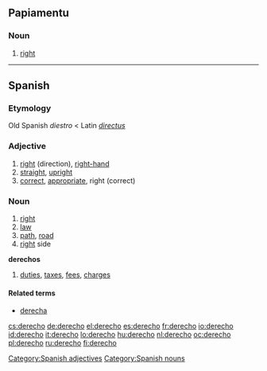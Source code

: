 ==Papiamentu==

===Noun===
{{infl|pap|noun}}

# [[right]]

----

==Spanish==

===Etymology===
Old Spanish ''diestro'' < Latin ''[[directus]]''

===Adjective===
{{es-adj|f=derecha}}

#[[right]] (direction), [[right-hand]]
#[[straight]], [[upright]]
#[[correct]], [[appropriate]], right (correct)

===Noun===
{{es-noun-m}}

# [[right]] {{italbrac|direction|entitlement}}
# [[law]]
# [[path]], [[road]]
# [[right]] side
'''derechos''' {{m}} {{plural}}
# [[duties]], [[tax]]es, [[fee]]s, [[charge]]s

====Related terms====
*[[derecha]] {{f}}

[[Category:Spanish adjectives]]
[[Category:Spanish nouns]]

[[cs:derecho]]
[[de:derecho]]
[[el:derecho]]
[[es:derecho]]
[[fr:derecho]]
[[io:derecho]]
[[id:derecho]]
[[it:derecho]]
[[lo:derecho]]
[[hu:derecho]]
[[nl:derecho]]
[[oc:derecho]]
[[pl:derecho]]
[[ru:derecho]]
[[fi:derecho]]